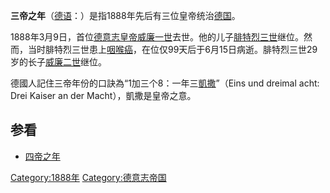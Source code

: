 '''三帝之年'''（[[德语|德语]]：{{lang|de|''Dreikaiserjahr''}}）是指1888年先后有三位皇帝统治[[德国|德国]]。

1888年3月9日，首位[[德意志皇帝|德意志皇帝]][[威廉一世_(德国)|威廉一世]]去世。他的儿子[[腓特烈三世_(普鲁士)|腓特烈三世]]继位。然而，当时腓特烈三世患上[[咽喉癌|咽喉癌]]，在位仅99天后于6月15日病逝。腓特烈三世29岁的长子[[威廉二世_(德国)|威廉二世]]继位。

德國人記住三帝年份的口訣為“1加三个8：一年三[[凱撒_(德国)|凱撒]]”（Eins und dreimal acht: Drei Kaiser an der Macht），凱撒是皇帝之意。

== 参看 ==

* [[四帝之年|四帝之年]]

{{Authority control}}
[[Category:1888年|Category:1888年]]
[[Category:德意志帝国|Category:德意志帝国]]